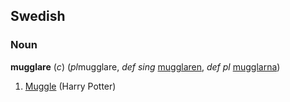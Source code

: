 ==Swedish==
===Noun===
'''mugglare''' (''c'') (''pl''mugglare, ''def sing'' [[mugglaren]], ''def pl'' [[mugglarna]])

#[[Muggle]] (Harry Potter)